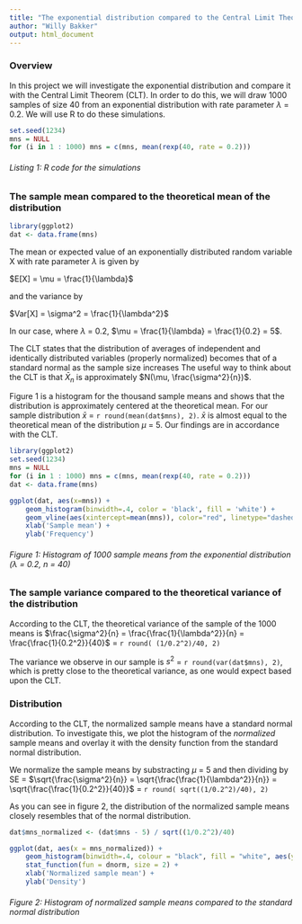 ```yaml
---
title: "The exponential distribution compared to the Central Limit Theorem"
author: "Willy Bakker"
output: html_document
---
```


### Overview
In this project we will investigate the exponential distribution and compare it with the Central Limit Theorem (CLT). In order to do this, we will draw 1000 samples of size 40 from an exponential distribution with rate parameter $\lambda$ = 0.2. 
We will use R to do these simulations.

```r
set.seed(1234)
mns = NULL
for (i in 1 : 1000) mns = c(mns, mean(rexp(40, rate = 0.2)))
```
###### Listing 1: R code for the simulations

### The sample mean compared to the theoretical mean of the distribution
```r
library(ggplot2)
dat <- data.frame(mns)
```

The mean or expected value of an exponentially distributed random variable X with rate parameter $\lambda$ is given by

$E[X] = \mu = \frac{1}{\lambda}$

and the variance by

$Var[X] = \sigma^2 = \frac{1}{\lambda^2}$

In our case, where $\lambda$ = 0.2, $\mu = \frac{1}{\lambda} = \frac{1}{0.2} = 5$. 

The CLT states that the distribution of averages of independent and identically distributed variables (properly normalized) becomes that of a standard normal as the sample size increases
The useful way to think about the CLT is that $\bar X_n$ is approximately $N(\mu, \frac{\sigma^2}{n})$.  

Figure 1 is a histogram for the thousand sample means and shows that the distribution is approximately centered at the theoretical mean. For our sample distribution $\bar{x}$ = `r round(mean(dat$mns), 2)`.  $\bar{x}$ is almost equal to the theoretical mean of the distribution $\mu$ = 5. Our findings are in accordance with the CLT.


```r
library(ggplot2)
set.seed(1234)
mns = NULL
for (i in 1 : 1000) mns = c(mns, mean(rexp(40, rate = 0.2)))
dat <- data.frame(mns)

ggplot(dat, aes(x=mns)) + 
    geom_histogram(binwidth=.4, color = 'black', fill = 'white') +
    geom_vline(aes(xintercept=mean(mns)), color="red", linetype="dashed", size=1) +
    xlab('Sample mean') +
    ylab('Frequency') 
```

###### Figure 1: Histogram of 1000 sample means from the exponential distribution ($\lambda$ = 0.2, n = 40)


### The sample variance compared to the theoretical variance of the distribution

According to the CLT, the theoretical variance of the sample of the 1000 means is $\frac{\sigma^2}{n} = \frac{\frac{1}{\lambda^2}}{n} = \frac{\frac{1}{0.2^2}}{40}$ = `r round( (1/0.2^2)/40, 2)`

The variance we observe in our sample is $s^2$ = `r round(var(dat$mns), 2)`, which is pretty close to the theoretical variance, as one would expect based upon the CLT.

### Distribution

According to the CLT, the normalized sample means have a standard normal distribution. To investigate this, we plot the histogram of the *normalized* sample means and overlay it with the density function from the standard normal distribution.

We normalize the sample means by substracting $\mu$ = 5 and then dividing by SE = $\sqrt{\frac{\sigma^2}{n}} = \sqrt{\frac{\frac{1}{\lambda^2}}{n}} = \sqrt{\frac{\frac{1}{0.2^2}}{40}}$ = `r round( sqrt((1/0.2^2)/40), 2)` 

As you can see in figure 2, the distribution of the normalized sample means closely resembles that of the normal distribution.

```r
dat$mns_normalized <- (dat$mns - 5) / sqrt((1/0.2^2)/40)

ggplot(dat, aes(x = mns_normalized)) + 
    geom_histogram(binwidth=.4, colour = "black", fill = "white", aes(y = ..density..)) +
    stat_function(fun = dnorm, size = 2) +
    xlab('Normalized sample mean') +
    ylab('Density') 
```

###### Figure 2: Histogram of normalized sample means compared to the standard normal distribution